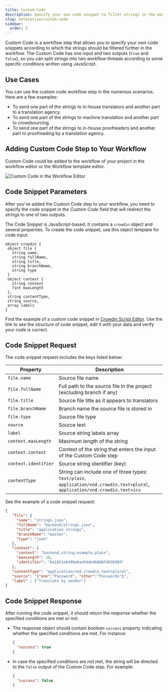 ```yaml
---
title: Custom Code
description: Specify your own code snippet to filter strings in the workflow
slug: enterprise/custom-code
sidebar:
  order: 3
---
```



Custom Code is a workflow step that allows you to specify your own code snippets according to which the strings should be filtered further in the workflow. The Custom Code has one input and two outputs (`true` and `false`), so you can split strings into two workflow threads according to some specific conditions written using JavaScript.

## Use Cases

You can use the custom code workflow step in the numerous scenarios. Here are a few examples:

* To send one part of the strings to in-house translators and another part to a translation agency.
* To send one part of the strings to machine translation and another part to crowdsourcing.
* To send one part of the strings to in-house proofreaders and another part to proofreading by a translation agency.

<CardGrid>
  <LinkCard
    title="Workflow Overview"
    href="/enterprise/workflows/"
  />
  <LinkCard
    title="Crowdin Script Editor"
    href="https://crowdin.github.io/crowdin-script-editor/"
    target="_blank"
  />
</CardGrid>

## Adding Custom Code Step to Your Workflow

Custom Code could be added to the workflow of your project in the workflow editor or the Workflow template editor.

<Image src={customCodeWorkflowEditor} alt="Custom Code in the Workflow Editor" />

## Code Snippet Parameters

After you've added the Custom Code step to your workflow, you need to specify the code snippet in the *Custom Code* field that will redirect the strings to one of two outputs.

The Code Snippet is JavaScript-based. It contains a `crowdin` object and several properties. To create the code snippet, use this object template for code input:

```text
object crowdin {
 object file {
   string name,
   string fullName,
   string title,
   string branchName,
   string type
 }
 object context {
   string context
   ?int maxLength
 },
 string contentType,
 string source,
 array labels
}
```

Find the example of a custom code snippet in [Crowdin Script Editor](https://crowdin.github.io/crowdin-script-editor/). Use the link to see the structure of code snippet, edit it with your data and verify your code is correct.

## Code Snippet Request

The code snippet request includes the keys listed below:

| Property<div class="w-48"></div> | Description                                                                                                                    |
|----------------------------------|--------------------------------------------------------------------------------------------------------------------------------|
| `file.name`                      | Source file name                                                                                                               |
| `file.fullName`                  | Full path to the source file in the project (excluding branch if any)                                                          |
| `file.title`                     | Source file title as it appears to translators                                                                                 |
| `file.branchName`                | Branch name the source file is stored in                                                                                       |
| `file.type`                      | Source file type                                                                                                               |
| `source`                         | Source text                                                                                                                    |
| `label`                          | Source string labels array                                                                                                     |
| `context.maxLength`              | Maximum length of the string                                                                                                   |
| `context.context`                | Context of the string that enters the input of the Custom Code step                                                            |
| `context.identifier`             | Source string identifier (key)                                                                                                 |
| `contentType`                    | String can include one of three types: `text/plain`, `application/vnd.crowdin.text+plural`, `application/vnd.crowdin.text+icu` |

See the example of a code snippet request:

```json
{
   "file": {
     "name": "strings.json",
     "fullName": "backend/strings.json",
     "title": "application strings",
     "branchName": "master",
     "type": "json"
   },
   "context": {
     "context": "backend.string.example.plain",
     "maxLength": 10,
     "identifier": "6a1821e6499ebae94de4b880fd93b985"
   },
   "contentType": "application/vnd.crowdin.text+plural",
   "source": '{"one":"Password", "other":"Passwords"}',
   "label" : ["Translate by vendor"]
}
```

## Code Snippet Response

After running the code snippet, it should return the response whether the specified conditions are met or not:

- The response object should contain boolean `success` property indicating whether the specified conditions are met. For instance:
  ```json
  {
    "success": true
  }
  ```
- In case the specified conditions are not met, the string will be directed to the `false` output of the Custom Code step. For example:
  ```json
  {
    "success": false
  }
  ```
